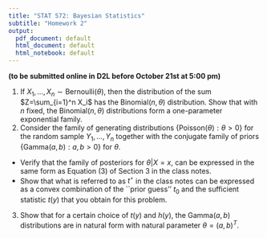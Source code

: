 ```yaml
---
title: "STAT 572: Bayesian Statistics" 
subtitle: "Homework 2"
output:
  pdf_document: default
  html_document: default
  html_notebook: default
---
```


\vspace{1cm}

**(to be submitted online in D2L before October 21st at 5:00 pm)**

\vspace{1cm}

1. If $X_1,\ldots, X_n \sim\text{Bernoulli}(\theta)$, then the distribution of the sum $Z=\sum_{i=1}^n X_i$ has the Binomial$(n,\theta)$ distribution. Show that with $n$ fixed, the Binomial$(n,\theta)$ distributions form a one-parameter exponential family.
2. Consider the family of generating distributions $\left\{\text{Poisson}(\theta): \theta>0\right\}$ for the random sample $Y_1,\ldots,Y_n$ together with the conjugate family of priors $\left\{\text{Gamma}(a,b): a,b>0 \right\}$ for $\theta$.  
  + Verify that the family of posteriors for $\theta|X=x$, can be expressed in the same form as Equation (3) of Section 3 in the \emph{Exponential Families and Conjugacy} class notes. 
  + Show that what is referred to as $t^\star$ in the class notes can be expressed as a convex combination of the ``prior guess'' $t_0$ and the sufficient statistic $t(y)$ that you obtain for this problem.
3. Show that for a certain choice of $t(y)$ and $h(y)$, the Gamma$(a, b)$ distributions are in natural form with natural parameter $\theta = (a, b)^T$.

